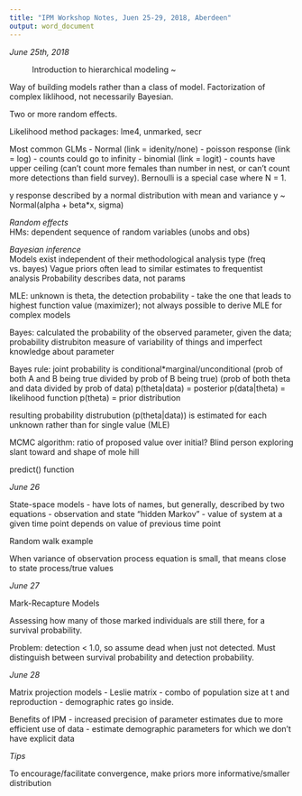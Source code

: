 ```yaml
---
title: "IPM Workshop Notes, Juen 25-29, 2018, Aberdeen"
output: word_document
---
```


*June 25th, 2018*

~ Introduction to hierarchical modeling ~

Way of building models rather than a class of model. Factorization of complex liklihood, not necessarily Bayesian.

Two or more random effects.

Likelihood method packages: lme4, unmarked, secr

Most common GLMs
- Normal (link = idenity/none)
- poisson response (link = log) - counts could go to infinity
- binomial (link = logit) - counts have upper ceiling (can't count more females than number in nest, or can't count more detections than field survey). Bernoulli is a special case where N = 1.

y response described by a normal distribution with mean and variance
y ~ Normal(alpha + beta*x, sigma)


*Random effects*  
HMs: dependent sequence of random variables (unobs and obs)  

*Bayesian inference*  
Models exist independent of their methodological analysis type (freq vs. bayes)
Vague priors often lead to similar estimates to frequentist analysis
Probability describes data, not params

MLE: unknown is theta, the detection probability - take the one that leads to highest function value (maximizer); not always possible to derive MLE for complex models

Bayes: calculated the probability of the observed parameter, given the data; probability distrubiton measure of variability of things and imperfect knowledge about parameter

Bayes rule: joint probability is conditional*marginal/unconditional
(prob of both A and B being true divided by prob of B being true)
(prob of both theta and data divided by prob of data)
p(theta|data) = posterior
p(data|theta) = likelihood function
p(theta) = prior distribution

resulting probability distrubution (p(theta|data)) is estimated for each unknown rather than for single value (MLE)

MCMC algorithm: ratio of proposed value over initial?
Blind person exploring slant toward and shape of mole hill

predict() function

*June 26*

State-space models - have lots of names, but generally, described by two equations - observation and state
"hidden Markov" - value of system at a given time point depends on value of previous time point 

Random walk example

When variance of observation process equation is small, that means close to state process/true values

*June 27*

Mark-Recapture Models

Assessing how many of those marked individuals are still there, for a survival probability.

Problem: detection < 1.0, so assume dead when just not detected. Must distinguish between survival probability and detection probability.

*June 28*

Matrix projection models - Leslie matrix - combo of population size at t and reproduction - demographic rates go inside.

Benefits of IPM
- increased precision of parameter estimates due to more efficient use of data
- estimate demographic parameters for which we don't have explicit data

*Tips*

To encourage/facilitate convergence, make priors more informative/smaller distribution

